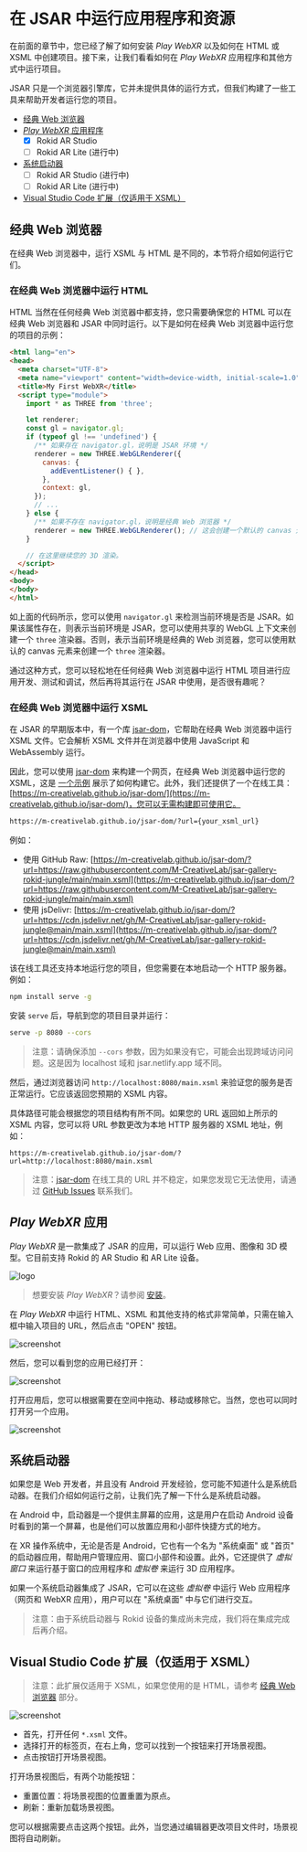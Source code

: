 # 在 JSAR 中运行应用程序和资源

在前面的章节中，您已经了解了如何安装 _Play WebXR_ 以及如何在 HTML 或 XSML 中创建项目。接下来，让我们看看如何在 _Play WebXR_ 应用程序和其他方式中运行项目。

JSAR 只是一个浏览器引擎库，它并未提供具体的运行方式，但我们构建了一些工具来帮助开发者运行您的项目。

- [经典 Web 浏览器](./quick-start/run#classic-web-browser)
- [_Play WebXR_ 应用程序](./quick-start/run#_play-webxr_-app)
  - [x] Rokid AR Studio
  - [ ] Rokid AR Lite (进行中)
- [系统启动器](./quick-start/run#system-launcher)
  - [ ] Rokid AR Studio (进行中)
  - [ ] Rokid AR Lite (进行中)
- [Visual Studio Code 扩展（仅适用于 XSML）](./quick-start/run#visual-studio-code-extension-(only-for-xsml))

## 经典 Web 浏览器

在经典 Web 浏览器中，运行 XSML 与 HTML 是不同的，本节将介绍如何运行它们。

### 在经典 Web 浏览器中运行 HTML

HTML 当然在任何经典 Web 浏览器中都支持，您只需要确保您的 HTML 可以在经典 Web 浏览器和 JSAR 中同时运行。以下是如何在经典 Web 浏览器中运行您的项目的示例：

```html title="index.html"
<html lang="en">
<head>
  <meta charset="UTF-8">
  <meta name="viewport" content="width=device-width, initial-scale=1.0">
  <title>My First WebXR</title>
  <script type="module">
    import * as THREE from 'three';

    let renderer;
    const gl = navigator.gl;
    if (typeof gl !== 'undefined') {
      /** 如果存在 navigator.gl，说明是 JSAR 环境 */
      renderer = new THREE.WebGLRenderer({
        canvas: {
          addEventListener() { },
        },
        context: gl,
      });
      // ...
    } else {
      /** 如果不存在 navigator.gl，说明是经典 Web 浏览器 */
      renderer = new THREE.WebGLRenderer(); // 这会创建一个默认的 canvas 元素。
    }

    // 在这里继续您的 3D 渲染。
  </script>
</head>
<body>
</body>
</html>
```

如上面的代码所示，您可以使用 `navigator.gl` 来检测当前环境是否是 JSAR。如果该属性存在，则表示当前环境是 JSAR，您可以使用共享的 WebGL 上下文来创建一个 `three` 渲染器。否则，表示当前环境是经典的 Web 浏览器，您可以使用默认的 canvas 元素来创建一个 `three` 渲染器。

通过这种方式，您可以轻松地在任何经典 Web 浏览器中运行 HTML 项目进行应用开发、测试和调试，然后再将其运行在 JSAR 中使用，是否很有趣呢？

### 在经典 Web 浏览器中运行 XSML

在 JSAR 的早期版本中，有一个库 [jsar-dom][]，它帮助在经典 Web 浏览器中运行 XSML 文件。它会解析 XSML 文件并在浏览器中使用 JavaScript 和 WebAssembly 运行。

因此，您可以使用 [jsar-dom][] 来构建一个网页，在经典 Web 浏览器中运行您的 XSML，这是 [一个示例](https://github.com/M-CreativeLab/jsar-dom/blob/main/pages/impl-babylonjs.ts) 展示了如何构建它。此外，我们还提供了一个在线工具：[https://m-creativelab.github.io/jsar-dom/](https://m-creativelab.github.io/jsar-dom/)，您可以无需构建即可使用它。

```sh
https://m-creativelab.github.io/jsar-dom/?url={your_xsml_url}
```

例如：

- 使用 GitHub Raw: [https://m-creativelab.github.io/jsar-dom/?url=https://raw.githubusercontent.com/M-CreativeLab/jsar-gallery-rokid-jungle/main/main.xsml](https://m-creativelab.github.io/jsar-dom/?url=https://raw.githubusercontent.com/M-CreativeLab/jsar-gallery-rokid-jungle/main/main.xsml)
- 使用 jsDelivr: [https://m-creativelab.github.io/jsar-dom/?url=https://cdn.jsdelivr.net/gh/M-CreativeLab/jsar-gallery-rokid-jungle@main/main.xsml](https://m-creativelab.github.io/jsar-dom/?url=https://cdn.jsdelivr.net/gh/M-CreativeLab/jsar-gallery-rokid-jungle@main/main.xsml)

该在线工具还支持本地运行您的项目，但您需要在本地启动一个 HTTP 服务器。例如：

```sh
npm install serve -g
```

安装 `serve` 后，导航到您的项目目录并运行：

```sh
serve -p 8080 --cors
```

> 注意：请确保添加 `--cors` 参数，因为如果没有它，可能会出现跨域访问问题。这是因为 localhost 域和 jsar.netlify.app 域不同。

然后，通过浏览器访问 `http://localhost:8080/main.xsml` 来验证您的服务是否正常运行。它应该返回您预期的 XSML 内容。

具体路径可能会根据您的项目结构有所不同。如果您的 URL 返回如上所示的 XSML 内容，您可以将 URL 参数更改为本地 HTTP 服务器的 XSML 地址，例如：

```
https://m-creativelab.github.io/jsar-dom/?url=http://localhost:8080/main.xsml
```

> 注意：[jsar-dom][] 在线工具的 URL 并不稳定，如果您发现它无法使用，请通过 [GitHub Issues](https://github.com/M-CreativeLab/jsar-dom/issues/new) 联系我们。

[jsar-dom]: https://github.com/m-CreativeLab/jsar-dom

## _Play WebXR_ 应用

_Play WebXR_ 是一款集成了 JSAR 的应用，可以运行 Web 应用、图像和 3D 模型。它目前支持 Rokid 的 AR Studio 和 AR Lite 设备。

![logo](logo-playwebxr.jpg)

> 想要安装 _Play WebXR_？请参阅 [安装](./quick-start/setup#install-_play-webxr_)。

在 _Play WebXR_ 中运行 HTML、XSML 和其他支持的格式非常简单，只需在输入框中输入项目的 URL，然后点击 "OPEN" 按钮。

![screenshot](playwebxr-screenshot-input.png)

然后，您可以看到您的应用已经打开：

![screenshot](playwebxr-screenshot-opened.png)

打开应用后，您可以根据需要在空间中拖动、移动或移除它。当然，您也可以同时打开另一个应用。

![screenshot](playwebxr-screenshot-apps.png)

## 系统启动器

如果您是 Web 开发者，并且没有 Android 开发经验，您可能不知道什么是系统启动器。在我们介绍如何运行之前，让我们先了解一下什么是系统启动器。

在 Android 中，启动器是一个提供主屏幕的应用，这是用户在启动 Android 设备时看到的第一个屏幕，也是他们可以放置应用和小部件快捷方式的地方。

在 XR 操作系统中，无论是否是 Android，它也有一个名为 "系统桌面" 或 "首页" 的启动器应用，帮助用户管理应用、窗口小部件和设置。此外，它还提供了 _虚拟窗口_ 来运行基于窗口的应用程序和 _虚拟卷_ 来运行 3D 应用程序。

如果一个系统启动器集成了 JSAR，它可以在这些 _虚拟卷_ 中运行 Web 应用程序（网页和 WebXR 应用），用户可以在 "系统桌面" 中与它们进行交互。

> 注意：由于系统启动器与 Rokid 设备的集成尚未完成，我们将在集成完成后再介绍。

## Visual Studio Code 扩展（仅适用于 XSML）

> 注意：此扩展仅适用于 XSML，如果您使用的是 HTML，请参考 [经典 Web 浏览器](./quick-start/run#classic-web-browser) 部分。

![screenshot](howto-run-project.png)

- 首先，打开任何 `*.xsml` 文件。
- 选择打开的标签页，在右上角，您可以找到一个按钮来打开场景视图。
- 点击按钮打开场景视图。

打开场景视图后，有两个功能按钮：

- 重置位置：将场景视图的位置重置为原点。
- 刷新：重新加载场景视图。

您可以根据需要点击这两个按钮。此外，当您通过编辑器更改项目文件时，场景视图将自动刷新。
